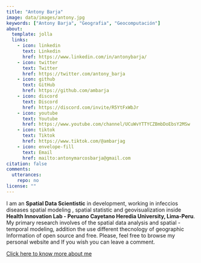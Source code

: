 ```yaml
---
title: "Antony Barja"
image: data/images/antony.jpg
keywords: ["Antony Barja", "Geografia", "Geocomputación"]
about:
  template: jolla
  links:
    - icon: linkedin
      text: Linkedin
      href: https://www.linkedin.com/in/antonybarja/
    - icon: twitter
      text: Twitter
      href: https://twitter.com/antony_barja
    - icon: github
      text: GitHub
      href: https://github.com/ambarja
    - icon: discord
      text: Discord
      href: https://discord.com/invite/R5YtFxWbJr
    - icon: youtube
      text: Youtube  
      href: https://www.youtube.com/channel/UCuWvYTTYCZBmbDoEbsY2MSw
    - icon: tiktok
      text: Tiktok
      href: https://www.tiktok.com/@ambarjag        
    - icon: envelope-fill
      text: Email
      href: mailto:antonymarcosbarja@gmail.com
citation: false
comments: 
  utterances: 
    repo: no
license: ""
---
```

<style>
p.subtitle {
    margin-top: -0.25em;
    margin-bottom: 0.5em;
    text-align: center;
}
div.quarto-about-jolla .about-sep {
    width: 0%;
}
b, strong {
    font-weight: bold;
}
</style>

I am an **Spatial Data Scientistic** in development, working in infeccios diseases spatial modeling , spatial statistic and geovisualization inside <b>Health Innovation Lab - Peruano Cayetano Heredia University, Lima-Peru</b>. My primary research involves of the spatial data analysis and spatial - temporal modeling, addition the use different thecnology of geographic Information of open source and free. Please, feel free to browse my personal website and If you wish you can leave a comment.

[Click here to know more about me](https://karatsidhu.com/data/about/about.html)